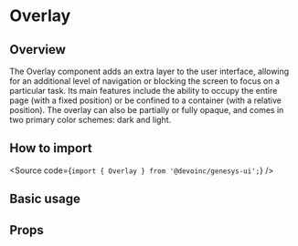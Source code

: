 

<Meta of={Stories} />

# Overlay

## Overview

The Overlay component adds an extra layer to the user interface,
allowing for an additional level of navigation or blocking the
screen to focus on a particular task. Its main features include
the ability to occupy the entire page (with a fixed position) or
be confined to a container (with a relative position).
The overlay can also be partially or fully opaque,
and comes in two primary color schemes: dark and light.

## How to import

<Source code={`import { Overlay } from '@devoinc/genesys-ui';`} />

## Basic usage

<Canvas of={Stories.Base} />

## Props

<ArgTypes of={Stories} />
